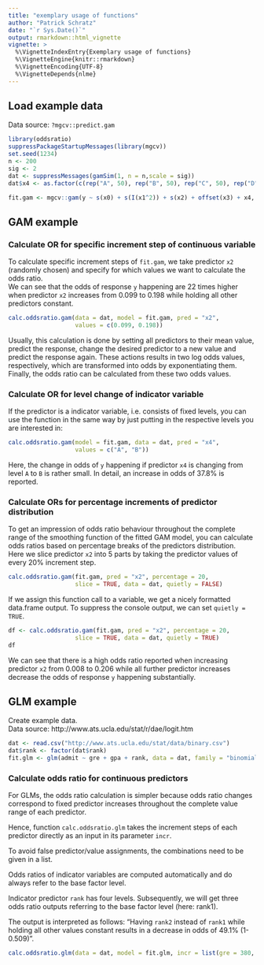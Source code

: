 ```yaml
---
title: "exemplary usage of functions"
author: "Patrick Schratz"
date: "`r Sys.Date()`"
output: rmarkdown::html_vignette
vignette: >
  %\VignetteIndexEntry{Exemplary usage of functions}
  %\VignetteEngine{knitr::rmarkdown}
  %\VignetteEncoding{UTF-8}
  %\VignetteDepends{nlme}
---
```



## Load example data

Data source: `?mgcv::predict.gam`

```r
library(oddsratio)
suppressPackageStartupMessages(library(mgcv))
set.seed(1234)
n <- 200
sig <- 2
dat <- suppressMessages(gamSim(1, n = n,scale = sig))
dat$x4 <- as.factor(c(rep("A", 50), rep("B", 50), rep("C", 50), rep("D", 50)))

fit.gam <- mgcv::gam(y ~ s(x0) + s(I(x1^2)) + s(x2) + offset(x3) + x4, data = dat)
```

## GAM example

### Calculate OR for specific increment step of continuous variable

To calculate specific increment steps of `fit.gam`, we take predictor `x2` (randomly chosen)
and specify for which values we want to calculate the odds ratio.  
We can see that the odds of response `y` happening are 22 times higher when predictor `x2` increases
from 0.099 to 0.198 while holding all other predictors constant. 


```r
calc.oddsratio.gam(data = dat, model = fit.gam, pred = "x2",
                   values = c(0.099, 0.198))
```

Usually, this calculation is done by setting all predictors to their mean value, 
predict the response, change the desired predictor to a new value and predict the response again. 
These actions results in two log odds values, respectively, which are transformed into odds by exponentiating them. Finally, the odds ratio can be calculated from these two odds values. 

### Calculate OR for level change of indicator variable

If the predictor is a indicator variable, i.e. consists of fixed levels, you can use the function in the same way by just putting in the respective levels you are interested in:

```r
calc.oddsratio.gam(model = fit.gam, data = dat, pred = "x4",
                   values = c("A", "B"))
```

Here, the change in odds of `y` happening if predictor `x4` is changing from level `A` to `B` is rather small. In detail, an increase in odds of 37.8% is reported. 

### Calculate ORs for percentage increments of predictor distribution 

To get an impression of odds ratio behaviour throughout the complete range of the smoothing function of the fitted GAM model, you can calculate odds ratios based on percentage breaks of the predictors distribution.  
Here we slice predictor `x2` into 5 parts by taking the predictor values of every 20% increment step. 


```r
calc.oddsratio.gam(fit.gam, pred = "x2", percentage = 20,
                   slice = TRUE, data = dat, quietly = FALSE)
```

If we assign this function call to a variable, we get a nicely formatted data.frame output. 
To suppress the console output, we can set `quietly = TRUE`.

```r
df <- calc.oddsratio.gam(fit.gam, pred = "x2", percentage = 20,
                   slice = TRUE, data = dat, quietly = TRUE)
df
```

We can see that there is a high odds ratio reported when increasing predictor `x2` from 0.008 to 0.206 while all further predictor increases decrease the odds of response `y` happening substantially. 

## GLM example

Create example data.   
Data source: http://www.ats.ucla.edu/stat/r/dae/logit.htm

```r
dat <- read.csv("http://www.ats.ucla.edu/stat/data/binary.csv")
dat$rank <- factor(dat$rank)
fit.glm <- glm(admit ~ gre + gpa + rank, data = dat, family = "binomial")
```

### Calculate odds ratio for continuous predictors

For GLMs, the odds ratio calculation is simpler because odds ratio changes correspond to fixed predictor increases throughout the complete value range of each predictor.  

Hence, function `calc.oddsratio.glm` takes the increment steps of each predictor directly as an input in its parameter `incr`. 

To avoid false predictor/value assignments, the combinations need to be given in a list. 

Odds ratios of indicator variables are computed automatically and do always refer to the base factor level.

Indicator predictor `rank` has four levels. Subsequently, we will get three odds ratio outputs referring to the base factor level (here: rank1).  

The output is interpreted as follows: "Having `rank2` instead of `rank1` while holding all other values constant results in a decrease in odds of 49.1% (1-0.509)".

```r
calc.oddsratio.glm(data = dat, model = fit.glm, incr = list(gre = 380, gpa = 5))
```


